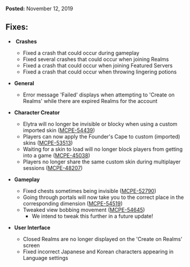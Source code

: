 **Posted:** November 12, 2019

## **Fixes:**

-    **Crashes**
    -   Fixed a crash that could occur during gameplay
    -   Fixed several crashes that could occur when joining Realms
    -   Fixed a crash that could occur when joining Featured Servers
    -   Fixed a crash that could occur when throwing lingering potions

-   **General**
    -   Error message 'Failed' displays when attempting to 'Create on Realms' while there are expired Realms for the account 

-   **Character Creator**
    -   Elytra will no longer be invisible or blocky when using a custom imported skin ([MCPE-54439](https://bugs.mojang.com/browse/MCPE-54439))
    -   Players can now apply the Founder's Cape to custom (imported) skins ([MCPE-53513](https://bugs.mojang.com/browse/MCPE-53513))
    -   Waiting for a skin to load will no longer block players from getting into a game ([MCPE-45038](https://bugs.mojang.com/browse/MCPE-45038))
    -   Players no longer share the same custom skin during multiplayer sessions ([MCPE-48207](https://bugs.mojang.com/browse/MCPE-48207)) 

-   **Gameplay**
    -   Fixed chests sometimes being invisible ([MCPE-52790](https://bugs.mojang.com/browse/MCPE-52790))
    -   Going through portals will now take you to the correct place in the corresponding dimension ([MCPE-54519](https://bugs.mojang.com/browse/MCPE-54519))
    -   Tweaked view bobbing movement ([MCPE-54645](https://bugs.mojang.com/browse/MCPE-54645))
        -   We intend to tweak this further in a future update! 

-   **User Interface**
    -   Closed Realms are no longer displayed on the 'Create on Realms' screen
    -   Fixed incorrect Japanese and Korean characters appearing in Language settings